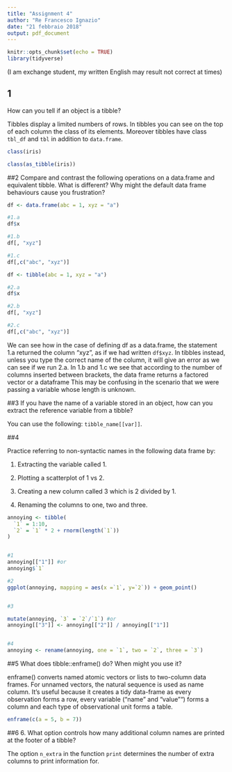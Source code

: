 ```yaml
---
title: "Assignment 4"
author: "Re Francesco Ignazio"
date: "21 febbraio 2018"
output: pdf_document
---
```


```r
knitr::opts_chunk$set(echo = TRUE)
library(tidyverse)
```

(I am exchange student, my written English may result not correct at times)


## 1
 How can you tell if an object is a tibble? 


Tibbles display a limited numbers of rows. In tibbles you can see on the top of each column the class of its elements. Moreover tibbles have class `tbl_df`  and `tbl` in addition to `data.frame`.

```r

class(iris)

class(as_tibble(iris))


```



##2
Compare and contrast the following operations on a data.frame and equivalent tibble. What is different? Why might the default data frame behaviours cause you frustration?

```r
df <- data.frame(abc = 1, xyz = "a")

#1.a
df$x

#1.b
df[, "xyz"]

#1.c
df[,c("abc", "xyz")]

df <- tibble(abc = 1, xyz = "a")

#2.a
df$x

#2.b
df[, "xyz"]

#2.c
df[,c("abc", "xyz")]
```

We can see how in the case of defining df as a data.frame, the statement
1.a returned the column "xyz", as if we had written `` df$xyz``. 
In tibbles instead, unless you type the correct name of the column, it will 
give an error as we can see if we run 2.a. In 1.b and 1.c we see that according to the number of columns inserted between brackets, the data frame returns a factored vector or a dataframe  This may be confusing in the scenario that we were passing a variable whose length is unknown.

##3
If you have the name of a variable stored in an object, how can you extract the
reference variable from a tibble?

You can use the following: ```tibble_name[[var]]```.


##4

Practice referring to non-syntactic names in the following data frame by:

   1) Extracting the variable called 1.

   2) Plotting a scatterplot of 1 vs 2.

   3) Creating a new column called 3 which is 2 divided by 1.

   4) Renaming the columns to one, two and three.

```r

annoying <- tibble(
  `1` = 1:10,
  `2` = `1` * 2 + rnorm(length(`1`))
)


#1
annoying[["1"]] #or
annoying$`1`

#2
ggplot(annoying, mapping = aes(x =`1`, y=`2`)) + geom_point()


#3

mutate(annoying, `3` = `2`/`1`) #or
annoying[["3"]] <- annoying[["2"]] / annoying[["1"]]


#4
annoying <- rename(annoying, one = `1`, two = `2`, three = `3`)

```

##5
What does tibble::enframe() do? When might you use it?

enframe() converts named atomic vectors or lists to two-column data frames. For unnamed vectors, the natural sequence is used as name column. 
It's useful because it creates a tidy data-frame as every observation forms a row, every variable ("name" and "value"") forms a column and each type of observational unit forms a table.

```r

enframe(c(a = 5, b = 7))

```


##6 
 6. What option controls how many additional column names are printed at the footer of a tibble?


The option ```n_extra``` in the function ```print``` determines the number of extra columns to print information for.